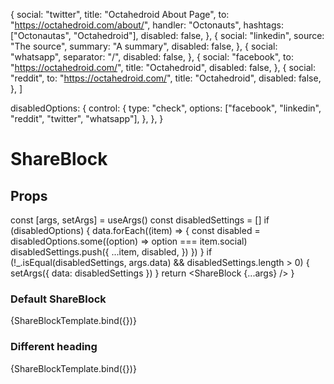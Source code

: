 
  {
    social: "twitter",
    title: "Octahedroid About Page",
    to: "https://octahedroid.com/about/",
    handler: "Octonauts",
    hashtags: ["Octonautas", "Octahedroid"],
    disabled: false,
  },
  {
    social: "linkedin",
    source: "The source",
    summary: "A summary",
    disabled: false,
  },
  {
    social: "whatsapp",
    separator: "/",
    disabled: false,
  },
  {
    social: "facebook",
    to: "https://octahedroid.com/",
    title: "Octahedroid",
    disabled: false,
  },
  {
    social: "reddit",
    to: "https://octahedroid.com/",
    title: "Octahedroid",
    disabled: false,
  },
]

  disabledOptions: {
    control: {
      type: "check",
      options: ["facebook", "linkedin", "reddit", "twitter", "whatsapp"],
    },
  },
}

<Meta title='blocks/ShareBlock' component={ShareBlock} argTypes={shareArgTypes} />

# ShareBlock

## Props

<Props of={ShareBlock} />

  const [args, setArgs] = useArgs()
  const disabledSettings = []
  if (disabledOptions) {
    data.forEach((item) => {
      const disabled = disabledOptions.some((option) => option === item.social)
      disabledSettings.push({
        ...item,
        disabled,
      })
    })
  }
  if (!_.isEqual(disabledSettings, args.data) && disabledSettings.length > 0) {
    setArgs({ data: disabledSettings })
  }
  return <ShareBlock {...args} />
}

### Default ShareBlock

<Preview>
  <Story name='Default' args={{ data }}>
    {ShareBlockTemplate.bind({})}
  </Story>
</Preview>

### Different heading

<Preview>
  <Story name='Different heading' args={{ data, heading: "Comparte:" }}>
    {ShareBlockTemplate.bind({})}
  </Story>
</Preview>
